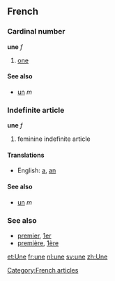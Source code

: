 ==French==
===Cardinal number===
'''une''' ''f''

# [[one]]

====See also====
*[[un]] ''m''

===Indefinite article===
'''une''' ''f''

# feminine indefinite article

====Translations====
*English: [[a]], [[an]]

====See also====
*[[un]] ''m''

===See also===
*[[premier]], [[1er]]
*[[première]], [[1ère]]

[[Category:French articles]]

[[et:Une]]
[[fr:une]]
[[nl:une]]
[[sv:une]]
[[zh:Une]]